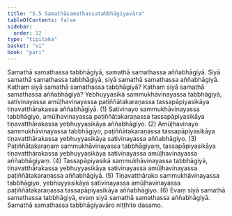 ```yaml
---
title: "5.5 Samathāsamathassatabbhāgiyavāra"
tableOfContents: false
sidebar:
  order: 12
type: "tipitaka"
basket: "vi"
book: "pari"
---
```



<DynamicBreadcrumb />

<Division number="300" book="pari">

<Paragraph number="1270" book="pari">
Samathā samathassa tabbhāgiyā, samathā samathassa aññabhāgiyā. Siyā samathā samathassa tabbhāgiyā, siyā samathā samathassa aññabhāgiyā.
</Paragraph>

<Paragraph number="1271" book="pari">
Kathaṃ siyā samathā samathassa tabbhāgiyā? Kathaṃ siyā samathā samathassa aññabhāgiyā? Yebhuyyasikā sammukhāvinayassa tabbhāgiyā, sativinayassa amūḷhavinayassa paṭiññātakaraṇassa tassapāpiyasikāya tiṇavatthārakassa aññabhāgiyā. (1)
</Paragraph>

<Paragraph number="1272" book="pari">
Sativinayo sammukhāvinayassa tabbhāgiyo, amūḷhavinayassa paṭiññātakaraṇassa tassapāpiyasikāya tiṇavatthārakassa yebhuyyasikāya aññabhāgiyo. (2)
</Paragraph>

<Paragraph number="1273" book="pari">
Amūḷhavinayo sammukhāvinayassa tabbhāgiyo, paṭiññātakaraṇassa tassapāpiyasikāya tiṇavatthārakassa yebhuyyasikāya sativinayassa aññabhāgiyo. (3)
</Paragraph>

<Paragraph number="1274" book="pari">
Paṭiññātakaraṇaṃ sammukhāvinayassa tabbhāgiyaṃ, tassapāpiyasikāya tiṇavatthārakassa yebhuyyasikāya sativinayassa amūḷhavinayassa aññabhāgiyaṃ. (4)
</Paragraph>

<Paragraph number="1275" book="pari">
Tassapāpiyasikā sammukhāvinayassa tabbhāgiyā, tiṇavatthārakassa yebhuyyasikāya sativinayassa amūḷhavinayassa paṭiññātakaraṇassa aññabhāgiyā. (5)
</Paragraph>

<Paragraph number="1276" book="pari">
Tiṇavatthārako sammukhāvinayassa tabbhāgiyo, yebhuyyasikāya sativinayassa amūḷhavinayassa paṭiññātakaraṇassa tassapāpiyasikāya aññabhāgiyo. (6)
</Paragraph>

<Paragraph number="1277" book="pari">
Evaṃ siyā samathā samathassa tabbhāgiyā, evaṃ siyā samathā samathassa aññabhāgiyā.

</Paragraph>
</Division>

<Paragraph number="1278" type="center" book="pari">
Samathā samathassa tabbhāgiyavāro niṭṭhito dasamo.
</Paragraph>